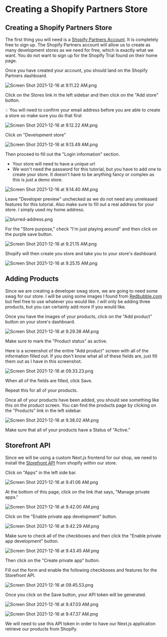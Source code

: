 # Creating a Shopify Partners Store

## Creating a Shopify Partners Store

The first thing you will need is a [Shopify Partners Account](https://www.shopify.com/partners). It is completely free to sign up. The Shopify Partners account will allow us to create as many development stores as we need for free, which is exactly what we want. You do not want to sign up for the Shopify Trial found on their home page.

Once you have created your account, you should land on the Shopify Partners dashboard.

![Screen Shot 2021-12-16 at 9.11.22 AM.png](Creating%20a%202cd4f/Screen_Shot_2021-12-16_at_9.11.22_AM.png)

Click on the Stores link in the left sidebar and then click on the "Add store" button.

<aside>
💡 You will need to confirm your email address before you are able to create a store so make sure you do that first

</aside>

![Screen Shot 2021-12-16 at 9.12.22 AM.png](Creating%20a%202cd4f/Screen_Shot_2021-12-16_at_9.12.22_AM.png)

Click on "Development store"

![Screen Shot 2021-12-16 at 9.13.49 AM.png](Creating%20a%202cd4f/Screen_Shot_2021-12-16_at_9.13.49_AM.png)

Then proceed to fill out the "Login information" section. 

- Your store will need to have a unique url
- We won't need the password for this tutorial, but you have to add one to create your store. It doesn't have to be anything fancy or complex as this is just a demo store.

![Screen Shot 2021-12-16 at 9.14.40 AM.png](Creating%20a%202cd4f/Screen_Shot_2021-12-16_at_9.14.40_AM.png)

Leave "Developer preview" unchecked as we do not need any unreleased features for this tutorial. Also make sure to fill out a real address for your store. I simply used my home address.

![blurred-address.png](Creating%20a%202cd4f/blurred-address.png)

For the "Store purpose," check "I'm just playing around" and then click on the purple save button.

![Screen Shot 2021-12-16 at 9.21.15 AM.png](Creating%20a%202cd4f/Screen_Shot_2021-12-16_at_9.21.15_AM.png)

Shopify will then create you store and take you to your store's dashboard.

![Screen Shot 2021-12-16 at 9.25.15 AM.png](Creating%20a%202cd4f/Screen_Shot_2021-12-16_at_9.25.15_AM.png)

## Adding Products

Since we are creating a developer swag store, we are going to need some swag for our store. I will be using some images I found from [Redbubble.com](https://www.redbubble.com/shop/developer+t-shirts) but feel free to use whatever you would like. I will only be adding three products, but you can certainly add more if you would like. 

Once you have the images of your products, click on the "Add product" button on your store's dashboard. 

![Screen Shot 2021-12-16 at 9.29.38 AM.png](Creating%20a%202cd4f/Screen_Shot_2021-12-16_at_9.29.38_AM.png)

Make sure to mark the "Product status" as active. 

Here is a screenshot of the entire "Add product" screen with all of the information filled out. If you don't know what all of these fields are, just fill them out as I have in this screenshot. 

![Screen Shot 2021-12-16 at 09.33.23.png](Creating%20a%202cd4f/Screen_Shot_2021-12-16_at_09.33.23.png)

When all of the fields are filled, click Save.

Repeat this for all of your products.

Once all of your products have been added, you should see something like this on the product screen. You can find the products page by clicking on the "Products" link in the left sidebar.

![Screen Shot 2021-12-16 at 9.38.02 AM.png](Creating%20a%202cd4f/Screen_Shot_2021-12-16_at_9.38.02_AM.png)

Make sure that all of your products have a Status of "Active."

## Storefront API

Since we will be using a custom Next.js frontend for our shop, we need to install the [Storefront API](https://shopify.dev/api/storefront) from shopify within our store. 

Click on "Apps" in the left side bar. 

![Screen Shot 2021-12-16 at 9.41.06 AM.png](Creating%20a%202cd4f/Screen_Shot_2021-12-16_at_9.41.06_AM.png)

At the bottom of this page, click on the link that says, "Manage private apps."

![Screen Shot 2021-12-16 at 9.42.00 AM.png](Creating%20a%202cd4f/Screen_Shot_2021-12-16_at_9.42.00_AM.png)

Click on the "Enable private app development" button.

![Screen Shot 2021-12-16 at 9.42.29 AM.png](Creating%20a%202cd4f/Screen_Shot_2021-12-16_at_9.42.29_AM.png)

Make sure to check all of the checkboxes and then click the "Enable private app development" button.

![Screen Shot 2021-12-16 at 9.43.45 AM.png](Creating%20a%202cd4f/Screen_Shot_2021-12-16_at_9.43.45_AM.png)

Then click on the "Create private app" button.

Fill out the form and enable the following checkboxes and features for the Storefront API.

![Screen Shot 2021-12-16 at 09.45.53.png](Creating%20a%202cd4f/Screen_Shot_2021-12-16_at_09.45.53.png)

Once you click on the Save button, your API token will be generated. 

![Screen Shot 2021-12-16 at 9.47.03 AM.png](Creating%20a%202cd4f/Screen_Shot_2021-12-16_at_9.47.03_AM.png)

![Screen Shot 2021-12-16 at 9.47.37 AM.png](Creating%20a%202cd4f/Screen_Shot_2021-12-16_at_9.47.37_AM.png)

We will need to use this API token in order to have our Next.js application retrieve our products from Shopify.